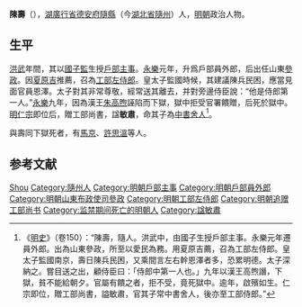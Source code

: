 {{Otheruses|陈寿 (消歧义)|other=同名或類似名的其它條目描述}}
'''陳壽'''（{{bd|？||1411年|catIdx=}}），[[湖廣行省|湖廣行省]][[德安府|德安府]][[隨縣|隨縣]]（今[[湖北省|湖北省]][[隨州|隨州]]）人，[[明朝|明朝]]政治人物。

== 生平 ==
[[洪武|洪武]]年間，其以[[國子監|國子監]]生授[[戶部|戶部]][[主事|主事]]。[[永乐_(明朝)|永樂]]元年，升爲戶部員外郎，后出任山東[[參政|參政]]。因[[夏原吉|夏原吉]]推薦，召為[[工部左侍郎|工部左侍郎]]。皇太子監國時候，其建議陳兵民困，應當見面官員恩澤。太子對其非常尊敬，經常送其離去，并對旁邊侍臣說：“他是侍郎第一人。”[[永乐_(明朝)|永樂]]九年，因為漢王[[朱高煦|朱高煦]]誣陷而下獄，獄中拒受官署饋贈，后死於獄中。[[明仁宗|明仁宗]]即位后，贈工部尚書，諡'''敏肅'''，命其子為[[中書舍人|中書舍人]]<ref>《[[明史|明史]]》（卷150）：“陳壽，隨人。洪武中，由國子生授戶部主事。永樂元年遷員外郎。出為山東參政，所至以愛民為務。用夏原吉薦，召為工部左侍郎。皇太子監國南京，壽日陳兵民困，又乘間言左右幹恩澤者多，恐累明德。太子深納之。嘗目送之出，顧侍臣曰：「侍郎中第一人也。」九年以漢王高煦譖，下獄，貧不能給朝夕。官屬有饋之者，拒不受，竟死獄中。逾年，啟殯如生。仁宗即位，贈工部尚書，謚敏肅，官其子常中書舍人，後亦至工部侍郎。”</ref>。

與壽同下獄死者，有[[馬京|馬京]]、[[許思溫|許思溫]]等人。

== 参考文献 ==
{{wikisource|明史/卷150}}
{{Reflist}}

{{明朝官员小作品}}

{{Authority control}}
{{DEFAULTSORT:Chen陈}}
[[Category:陈姓|Shou]]
[[Category:隨州人|Category:隨州人]]
[[Category:明朝戶部主事|Category:明朝戶部主事]]
[[Category:明朝戶部員外郎|Category:明朝戶部員外郎]]
[[Category:明朝山東布政使司參政|Category:明朝山東布政使司參政]]
[[Category:明朝工部左侍郎|Category:明朝工部左侍郎]]
[[Category:明朝追赠工部尚书|Category:明朝追赠工部尚书]]
[[Category:监禁期间死亡的明朝人|Category:监禁期间死亡的明朝人]]
[[Category:諡敏肅|Category:諡敏肅]]